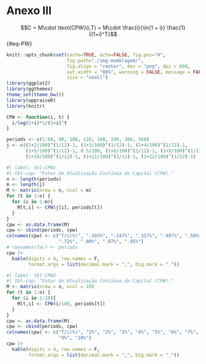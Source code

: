 # Anexo III {.unnumbered}


$$C = M\cdot \text{CPW}(i,T) = M\cdot \frac{i}{\ln(1 + i)} \frac{1}{(1+i)^T}$$ {#eq-PW}

```r
knitr::opts_chunk$set(cache=TRUE, echo=FALSE, fig.pos="H", 
                      fig.path="./img-modelagem/",
                      fig.align = "center", dev = "png", dpi = 600, 
                      out.width = "80%", warning = FALSE, message = FALSE,
                      size = "small")
library(ggplot2)
library(ggthemes)
theme_set(theme_bw())
library(appraiseR)
library(knitr)
```

```r
CPW <- function(i, t) {
  i/log(1+i)*1/(1+i)^t
}
```


```r
periods <- c(1:60, 90, 100, 120, 180, 240, 300, 360)
j <- c((1+2/100)^(1/12)-1, (1+3/100)^(1/12)-1, (1+4/100)^(1/12)-1, 
       (1+5/100)^(1/12)-1, 0.5/100, (1+8/100)^(1/12)-1, (1+9/100)^(1/12)-1,
       (1+10/100)^(1/12)-1, (1+11/100)^(1/12)-1, (1+12/100)^(1/12)-1)
```



```r
#| label: tbl-CPW1
#| tbl-cap: "Fator de Atualização Contínua do Capital (CPW)."
n <- length(periods)
m <- length(j)
M <- matrix(nrow = n, ncol = m)
for (t in 1:n) {
  for (i in 1:m){
    M[t,i] <- CPW(j[i], periods[t])
  }
}
cpw <- as.data.frame(M)
cpw <- cbind(periods, cpw)
colnames(cpw) <- c("T/i(%)", ".165%", ".247%", ".327%", ".407%", ".50%", ".64%",
                   ".72%", ".80%", ".87%", ".95%")
# rownames(fac) <- periods
cpw |>
  kable(digits = 4, row.names = F,
        format.args = list(decimal.mark = ",", big.mark = "."))
```

```r
#| label: tbl-CPW2
#| tbl-cap: "Fator de Atualização Contínua do Capital (CPW)."
M <- matrix(nrow = n, ncol = 10)
for (t in 1:n) {
  for (i in 1:10){
    M[t,i] <- CPW(i/100, periods[t])
  }
}
cpw <- as.data.frame(M)
cpw <- cbind(periods, cpw)
colnames(cpw) <- c("T/i(%)", "1%", "2%", "3%", "4%", "5%", "6%", "7%", "8%", 
                   "9%", "10%")
cpw |>
  kable(digits = 4, row.names = F,
        format.args = list(decimal.mark = ",", big.mark = "."))
```
